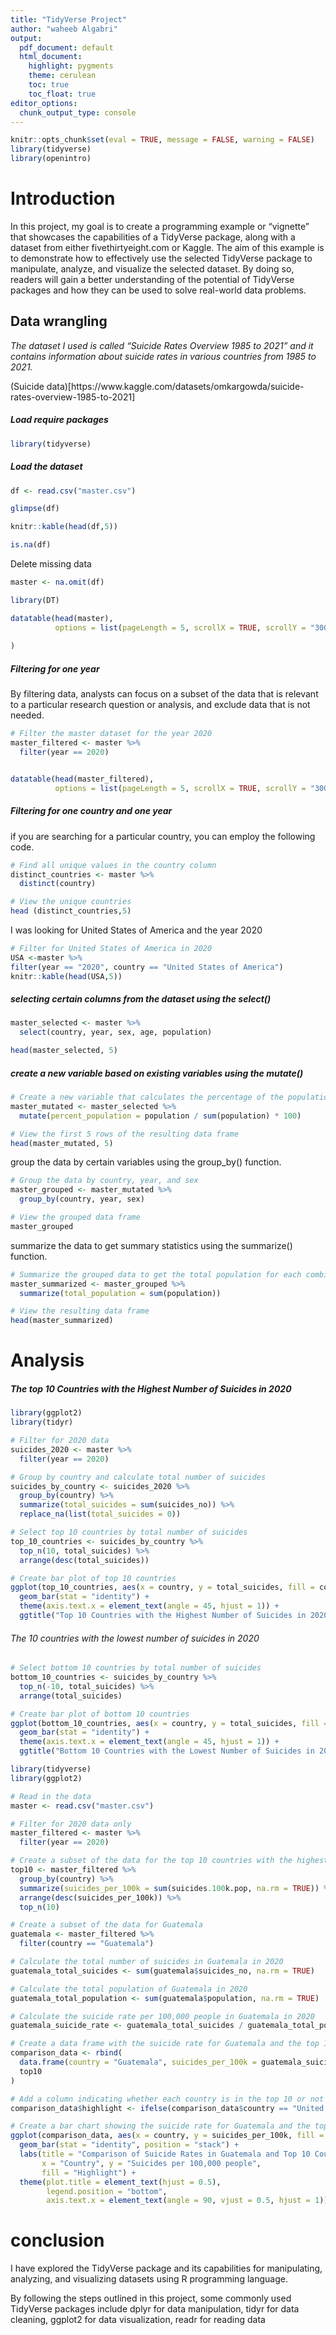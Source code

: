 ```yaml
---
title: "TidyVerse Project"
author: "waheeb Algabri"
output:
  pdf_document: default
  html_document:
    highlight: pygments
    theme: cerulean
    toc: true
    toc_float: true
editor_options: 
  chunk_output_type: console
---
```


```r
knitr::opts_chunk$set(eval = TRUE, message = FALSE, warning = FALSE)
library(tidyverse)
library(openintro)
```


# Introduction 

In this project, my goal is to create a programming example or "vignette" that showcases the capabilities of a TidyVerse package, along with a dataset from either fivethirtyeight.com or Kaggle. The aim of this example is to demonstrate how to effectively use the selected TidyVerse package to manipulate, analyze, and visualize the selected dataset. By doing so, readers will gain a better understanding of the potential of TidyVerse packages and how they can be used to solve real-world data problems.


## Data wrangling

*The dataset I used is called "Suicide Rates Overview 1985 to 2021" and it contains information about suicide rates in various countries from 1985 to 2021.*

(Suicide data)[https://www.kaggle.com/datasets/omkargowda/suicide-rates-overview-1985-to-2021]

##### Load require packages 


```r
library(tidyverse)
```

##### Load the dataset

```r
df <- read.csv("master.csv")
```



```r
glimpse(df)
```

```r
knitr::kable(head(df,5))
```


```r
is.na(df)
```


Delete missing data 

```r
master <- na.omit(df)

```



```r

library(DT)

datatable(head(master),
          options = list(pageLength = 5, scrollX = TRUE, scrollY = "300px") 
        
)

```

##### Filtering for one year

By filtering data, analysts can focus on a subset of the data that is relevant to a particular research question or analysis, and exclude data that is not needed.



```r
# Filter the master dataset for the year 2020
master_filtered <- master %>% 
  filter(year == 2020)


datatable(head(master_filtered), 
          options = list(pageLength = 5, scrollX = TRUE, scrollY = "300px")) 
```

##### Filtering for one country and one year


if you are searching for a particular country, you can employ the following code.

```r

# Find all unique values in the country column
distinct_countries <- master %>% 
  distinct(country)

# View the unique countries
head (distinct_countries,5)


```

I was looking for United States of America and the year 2020

```r
# Filter for United States of America in 2020
USA <-master %>%
filter(year == "2020", country == "United States of America")
knitr::kable(head(USA,5))
```


##### selecting certain columns from the dataset using the select()

```r

master_selected <- master %>%
  select(country, year, sex, age, population)

head(master_selected, 5)

```


##### create a new variable based on existing variables using the mutate()


```r
# Create a new variable that calculates the percentage of the population in each age group
master_mutated <- master_selected %>%
  mutate(percent_population = population / sum(population) * 100)

# View the first 5 rows of the resulting data frame
head(master_mutated, 5)

```


group the data by certain variables using the group_by() function.

```r
# Group the data by country, year, and sex
master_grouped <- master_mutated %>%
  group_by(country, year, sex)

# View the grouped data frame
master_grouped

```


summarize the data to get summary statistics using the summarize() function.


```r
# Summarize the grouped data to get the total population for each combination of country, year, and sex
master_summarized <- master_grouped %>%
  summarize(total_population = sum(population))

# View the resulting data frame
head(master_summarized)

```

# Analysis 


##### The top 10 Countries with the Highest Number of Suicides in 2020


```r
library(ggplot2)
library(tidyr)

# Filter for 2020 data
suicides_2020 <- master %>% 
  filter(year == 2020)

# Group by country and calculate total number of suicides
suicides_by_country <- suicides_2020 %>% 
  group_by(country) %>% 
  summarize(total_suicides = sum(suicides_no)) %>%
  replace_na(list(total_suicides = 0))

# Select top 10 countries by total number of suicides
top_10_countries <- suicides_by_country %>%
  top_n(10, total_suicides) %>%
  arrange(desc(total_suicides))

# Create bar plot of top 10 countries
ggplot(top_10_countries, aes(x = country, y = total_suicides, fill = country)) +
  geom_bar(stat = "identity") +
  theme(axis.text.x = element_text(angle = 45, hjust = 1)) +
  ggtitle("Top 10 Countries with the Highest Number of Suicides in 2020")

```


###### The 10 countries with the lowest number of suicides in 2020


```r
# Select bottom 10 countries by total number of suicides
bottom_10_countries <- suicides_by_country %>%
  top_n(-10, total_suicides) %>%
  arrange(total_suicides)

# Create bar plot of bottom 10 countries
ggplot(bottom_10_countries, aes(x = country, y = total_suicides, fill = country)) +
  geom_bar(stat = "identity") +
  theme(axis.text.x = element_text(angle = 45, hjust = 1)) +
  ggtitle("Bottom 10 Countries with the Lowest Number of Suicides in 2020")

```




```r
library(tidyverse)
library(ggplot2)

# Read in the data
master <- read.csv("master.csv")

# Filter for 2020 data only
master_filtered <- master %>% 
  filter(year == 2020)

# Create a subset of the data for the top 10 countries with the highest suicide rates in 2020
top10 <- master_filtered %>% 
  group_by(country) %>% 
  summarize(suicides_per_100k = sum(suicides.100k.pop, na.rm = TRUE)) %>% 
  arrange(desc(suicides_per_100k)) %>% 
  top_n(10)

# Create a subset of the data for Guatemala
guatemala <- master_filtered %>% 
  filter(country == "Guatemala")

# Calculate the total number of suicides in Guatemala in 2020
guatemala_total_suicides <- sum(guatemala$suicides_no, na.rm = TRUE)

# Calculate the total population of Guatemala in 2020
guatemala_total_population <- sum(guatemala$population, na.rm = TRUE)

# Calculate the suicide rate per 100,000 people in Guatemala in 2020
guatemala_suicide_rate <- guatemala_total_suicides / guatemala_total_population * 100000

# Create a data frame with the suicide rate for Guatemala and the top 10 countries with the highest suicide rates
comparison_data <- rbind(
  data.frame(country = "Guatemala", suicides_per_100k = guatemala_suicide_rate),
  top10
)

# Add a column indicating whether each country is in the top 10 or not
comparison_data$highlight <- ifelse(comparison_data$country == "United States" | comparison_data$country %in% top10$country, "Yes", "No")

# Create a bar chart showing the suicide rate for Guatemala and the top 10 countries, with highlighting for the top 10 countries
ggplot(comparison_data, aes(x = country, y = suicides_per_100k, fill = highlight)) +
  geom_bar(stat = "identity", position = "stack") +
  labs(title = "Comparison of Suicide Rates in Guatemala and Top 10 Countries with Highest Suicide Rates in 2020",
       x = "Country", y = "Suicides per 100,000 people",
       fill = "Highlight") +
  theme(plot.title = element_text(hjust = 0.5),
        legend.position = "bottom",
        axis.text.x = element_text(angle = 90, vjust = 0.5, hjust = 1))

```


# conclusion 

I have explored the TidyVerse package and its capabilities for manipulating, analyzing, and visualizing datasets using R programming language.

By following the steps outlined in this project, some commonly used TidyVerse packages include dplyr for data manipulation, tidyr for data cleaning, ggplot2 for data visualization, readr for reading data
